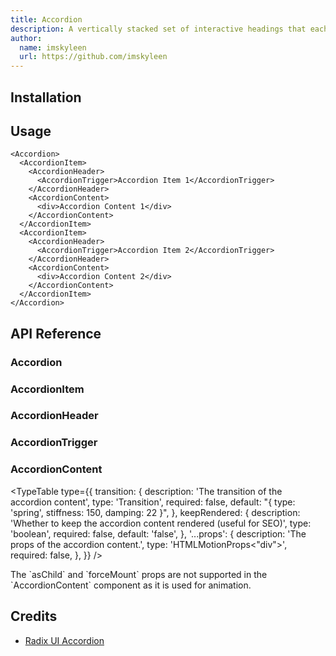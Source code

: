 ```yaml
---
title: Accordion
description: A vertically stacked set of interactive headings that each reveal an associated section of content.
author:
  name: imskyleen
  url: https://github.com/imskyleen
---
```


<ComponentPreview name="demo-primitives-radix-accordion" />

## Installation

<ComponentInstallation name="primitives-radix-accordion" />

## Usage

```tsx
<Accordion>
  <AccordionItem>
    <AccordionHeader>
      <AccordionTrigger>Accordion Item 1</AccordionTrigger>
    </AccordionHeader>
    <AccordionContent>
      <div>Accordion Content 1</div>
    </AccordionContent>
  </AccordionItem>
  <AccordionItem>
    <AccordionHeader>
      <AccordionTrigger>Accordion Item 2</AccordionTrigger>
    </AccordionHeader>
    <AccordionContent>
      <div>Accordion Content 2</div>
    </AccordionContent>
  </AccordionItem>
</Accordion>
```

## API Reference

### Accordion

<ExternalLink
  href="https://www.radix-ui.com/primitives/docs/components/accordion#root"
  text="Radix UI API Reference - Accordion.Root"
/>

### AccordionItem

<ExternalLink
  href="https://www.radix-ui.com/primitives/docs/components/accordion#item"
  text="Radix UI API Reference - Accordion.Item"
/>

### AccordionHeader

<ExternalLink
  href="https://www.radix-ui.com/primitives/docs/components/accordion#header"
  text="Radix UI API Reference - Accordion.Header"
/>

### AccordionTrigger

<ExternalLink
  href="https://www.radix-ui.com/primitives/docs/components/accordion#trigger"
  text="Radix UI API Reference - Accordion.Trigger"
/>

### AccordionContent

<ExternalLink
  href="https://www.radix-ui.com/primitives/docs/components/accordion#content"
  text="Radix UI API Reference - Accordion.Content"
/>

<TypeTable
  type={{
    transition: {
      description: 'The transition of the accordion content',
      type: 'Transition',
      required: false,
      default: "{ type: 'spring', stiffness: 150, damping: 22 }",
    },
    keepRendered: {
      description:
        'Whether to keep the accordion content rendered (useful for SEO)',
      type: 'boolean',
      required: false,
      default: 'false',
    },
    '...props': {
      description: 'The props of the accordion content.',
      type: 'HTMLMotionProps<"div">',
      required: false,
    },
  }}
/>

<Callout type="info">
  The `asChild` and `forceMount` props are not supported in the
  `AccordionContent` component as it is used for animation.
</Callout>

## Credits

- [Radix UI Accordion](https://www.radix-ui.com/primitives/docs/components/accordion)
